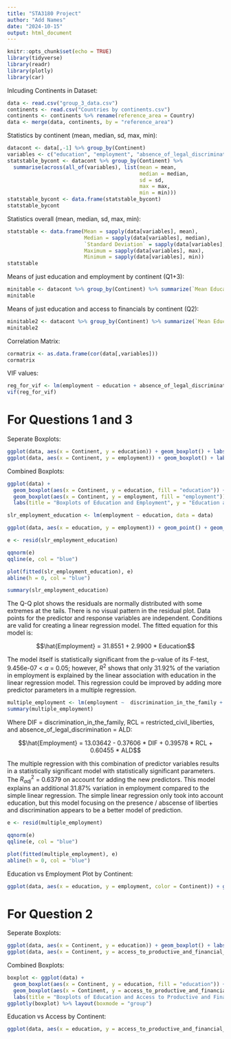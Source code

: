 ```yaml
---
title: "STA3180 Project"
author: "Add Names"
date: "2024-10-15"
output: html_document
---
```


```r
knitr::opts_chunk$set(echo = TRUE)
library(tidyverse)
library(readr)
library(plotly)
library(car)
```

Inlcuding Continents in Dataset:
```r
data <- read.csv("group_3_data.csv")
continents <- read.csv("Countries by continents.csv")
continents <- continents %>% rename(reference_area = Country)
data <- merge(data, continents, by = "reference_area")
```

Statistics by continent (mean, median, sd, max, min):
```r
datacont <- data[,-1] %>% group_by(Continent)
variables <- c("education", "employment", "absence_of_legal_discrimination", "access_to_productive_and_financial_assets", "reproductive_discrim", "restricted_civil_liberties", "discrimination_in_the_family")
statstable_bycont <- datacont %>% group_by(Continent) %>% 
  summarise(across(all_of(variables), list(mean = mean,
                                           median = median,
                                           sd = sd,
                                           max = max,
                                           min = min)))
statstable_bycont <- data.frame(statstable_bycont)
statstable_bycont
```

Statistics overall (mean, median, sd, max, min):
```r
statstable <- data.frame(Mean = sapply(data[variables], mean),
                         Median = sapply(data[variables], median),
                         `Standard Deviation` = sapply(data[variables], sd),
                         Maximum = sapply(data[variables], max),
                         Minimum = sapply(data[variables], min))
statstable
```

Means of just education and employment by continent (Q1+3):
```r
minitable <- datacont %>% group_by(Continent) %>% summarize(`Mean Education` = mean(education),`Mean Employment` = mean(employment))
minitable
```

Means of just education and access to financials by continent (Q2):
```r
minitable2 <- datacont %>% group_by(Continent) %>% summarize(`Mean Education` = mean(education),`Mean Access` = mean(access_to_productive_and_financial_assets))
minitable2
```

Correlation Matrix:
```r
cormatrix <- as.data.frame(cor(data[,variables]))
cormatrix
```

VIF values:
```r
reg_for_vif <- lm(employment ~ education + absence_of_legal_discrimination + access_to_productive_and_financial_assets + reproductive_discrim + restricted_civil_liberties + discrimination_in_the_family, data)
vif(reg_for_vif)
```

# For Questions 1 and 3
Seperate Boxplots:
```r
ggplot(data, aes(x = Continent, y = education)) + geom_boxplot() + labs(title = "Women's Education by Continent", y = "Education")
ggplot(data, aes(x = Continent, y = employment)) + geom_boxplot() + labs(title = "Women's Employment by Continent", y = "Employment")
```

Combined Boxplots:
```r
ggplot(data) +
  geom_boxplot(aes(x = Continent, y = education, fill = "education")) +
  geom_boxplot(aes(x = Continent, y = employment, fill = "employment")) +
  labs(title = "Boxplots of Education and Employment", y = "Education and Employment", x = "Continent")
```

```r
slr_employment_education <- lm(employment ~ education, data = data)

ggplot(data, aes(x = education, y = employment)) + geom_point() + geom_smooth(method = "lm", se = FALSE) + labs(title = "Education vs Employment")

e <- resid(slr_employment_education)

qqnorm(e)
qqline(e, col = "blue")

plot(fitted(slr_employment_education), e)
abline(h = 0, col = "blue")

summary(slr_employment_education)
```

The Q-Q plot shows the residuals are normally distributed with some extremes at the tails. There is no visual pattern in the residual plot. Data points for the predictor and response variables are independent. Conditions are valid for creating a linear regression model. The fitted equation for this model is:

$$\hat{Employment} = 31.8551 + 2.9900 * Education$$

The model itself is statistically significant from the p-value of its F-test, 9.456e-07 < $\alpha$ = 0.05; however, $R^2$ shows that only 31.92% of the variation in employment is explained by the linear association with education in the linear regression model. This regression could be improved by adding more predictor parameters in a multiple regression.

```r
multiple_employment <- lm(employment ~  discrimination_in_the_family + restricted_civil_liberties + absence_of_legal_discrimination, data = data)
summary(multiple_employment)
```

Where DIF = discrimination_in_the_family, RCL = restricted_civil_liberties, and absence_of_legal_discrimination = ALD:

$$\hat{Employment} = 13.03642 - 0.37606 * DIF + 0.39578 * RCL + 0.60455 * ALD$$

The multiple regression with this combination of predictor variables results in a statistically significant model with statistically significant parameters. The $R^2_{adj}$ = 0.6379 on account for adding the new predictors. This model explains an additional 31.87% variation in employment compared to the simple linear regression. The simple linear regression only took into account education, but this model focusing on the presence / abscense of liberties and discrimination appears to be a better model of prediction.

```r
e <- resid(multiple_employment)

qqnorm(e)
qqline(e, col = "blue")

plot(fitted(multiple_employment), e)
abline(h = 0, col = "blue")
```

Education vs Employment Plot by Continent:
```r
ggplot(data, aes(x = education, y = employment, color = Continent)) + geom_point() + geom_smooth(method = "lm", se = FALSE) + labs(title = "Education vs Employment by Country")
```

# For Question 2
Seperate Boxplots:
```r
ggplot(data, aes(x = Continent, y = education)) + geom_boxplot() + labs(title = "Women's Education by Continent", y = "Education")
ggplot(data, aes(x = Continent, y = access_to_productive_and_financial_assets)) + geom_boxplot() + labs(title = "Women's Access to Productive and Financial Assets by Continent", y = "Access to Productive and Financial Assets")
```

Combined Boxplots:
```r
boxplot <- ggplot(data) +
  geom_boxplot(aes(x = Continent, y = education, fill = "education")) +
  geom_boxplot(aes(x = Continent, y = access_to_productive_and_financial_assets, fill = "Access to Productive and Financial Assets")) +
  labs(title = "Boxplots of Education and Access to Productive and Financial Assets", y = "Education and Access to Productive and Financial Assets", x = "Continent")
ggplotly(boxplot) %>% layout(boxmode = "group")
```

Education vs Access by Continent:
```r
ggplot(data, aes(x = education, y = access_to_productive_and_financial_assets, color = Continent)) + geom_point() + geom_smooth(method = "lm", se = FALSE) + labs(title = "Education vs Access to Productive and Financial Assets")
```